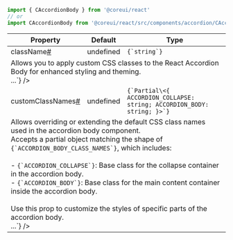 
```jsx
import { CAccordionBody } from '@coreui/react'
// or
import CAccordionBody from '@coreui/react/src/components/accordion/CAccordionBody'
```

<div className="table-responsive table-api border rounded mb-3">
  <table className="table">
    <thead>
      <tr>
        <th>Property</th>
        <th>Default</th>
        <th>Type</th>
      </tr>
    </thead>
    <tbody>
      <tr id="caccordionbody-className">
        <td className="text-primary fw-semibold">className<a href="#caccordionbody-className" aria-label="CAccordionBody className permalink" className="anchor-link after">#</a></td>
        <td>undefined</td>
        <td><code>{`string`}</code></td>
      </tr>
      <tr>
        <td colSpan="3">Allows you to apply custom CSS classes to the React Accordion Body for enhanced styling and theming.<br /><JSXDocs code={`<CAccordionBody className="custom-accordion-body">...</CAccordionBody>`} /></td>
      </tr>
      <tr id="caccordionbody-customClassNames">
        <td className="text-primary fw-semibold">customClassNames<a href="#caccordionbody-customClassNames" aria-label="CAccordionBody customClassNames permalink" className="anchor-link after">#</a></td>
        <td>undefined</td>
        <td><code>{`Partial\<{ ACCORDION_COLLAPSE: string; ACCORDION_BODY: string; }>`}</code></td>
      </tr>
      <tr>
        <td colSpan="3">Allows overriding or extending the default CSS class names used in the accordion body component.<br/>Accepts a partial object matching the shape of <code>{`ACCORDION_BODY_CLASS_NAMES`}</code>, which includes:<br/><br/>- <code>{`ACCORDION_COLLAPSE`}</code>: Base class for the collapse container in the accordion body.<br/>- <code>{`ACCORDION_BODY`}</code>: Base class for the main content container inside the accordion body.<br/><br/>Use this prop to customize the styles of specific parts of the accordion body.<br /><JSXDocs code={`const customClasses = {
  ACCORDION_COLLAPSE: 'custom-collapse-class',
  ACCORDION_BODY: 'custom-body-class',
}
<CAccordionBody customClassNames={customClasses}>...</CAccordionBody>`} /></td>
      </tr>
    </tbody>
  </table>
</div>
